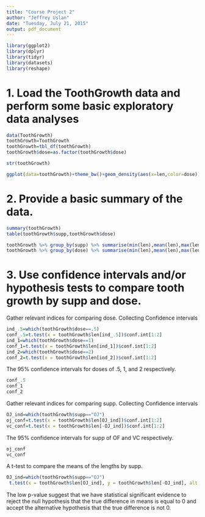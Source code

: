 ```yaml
---
title: "Course Project 2"
author: "Jeffrey Uslan"
date: "Tuesday, July 21, 2015"
output: pdf_document
---
```


```r
library(ggplot2)
library(dplyr)
library(tidyr)
library(datasets)
library(reshape)
```
# 1. Load the ToothGrowth data and perform some basic exploratory data analyses 

```r
data(ToothGrowth)
toothGrowth=ToothGrowth
toothGrowth=tbl_df(toothGrowth)
toothGrowth$dose=as.factor(toothGrowth$dose)

str(toothGrowth)

ggplot(data=toothGrowth)+theme_bw()+geom_density(aes(x=len,color=dose))+facet_grid(supp~.)
```

# 2. Provide a basic summary of the data.
```r
summary(toothGrowth)
table(toothGrowth$supp,toothGrowth$dose)

toothGrowth %>% group_by(supp) %>% summarise(min(len),mean(len),max(len))
toothGrowth %>% group_by(dose) %>% summarise(min(len),mean(len),max(len))
```


# 3. Use confidence intervals and/or hypothesis tests to compare tooth growth by supp and dose. 
Gather relevant indices for comparing dose. Collecting Confidence intervals
```r
ind_.5=which(toothGrowth$dose==.5)
conf_.5=t.test(x = toothGrowth$len[ind_.5])$conf.int[1:2]
ind_1=which(toothGrowth$dose==1)
conf_1=t.test(x = toothGrowth$len[ind_1])$conf.int[1:2]
ind_2=which(toothGrowth$dose==2)
conf_2=t.test(x = toothGrowth$len[ind_2])$conf.int[1:2]
```

The 95% confidence intervals for doses of .5, 1, and 2 respectively.

```r
conf_.5
conf_1
conf_2
```



Gather relevant indices for comparing supp. Collecting Confidence intervals
```r
OJ_ind=which(toothGrowth$supp=="OJ")
oj_conf=t.test(x = toothGrowth$len[OJ_ind])$conf.int[1:2]
vc_conf=t.test(x = toothGrowth$len[-OJ_ind])$conf.int[1:2]
```

The 95% confidence intervals for supp of OF and VC respectively.
```r
oj_conf
vc_conf

```

A t-test to compare the means of the lengths by supp.
```r
OJ_ind=which(toothGrowth$supp=="OJ")
 t.test(x = toothGrowth$len[OJ_ind], y = toothGrowth$len[-OJ_ind], alt = "two.sided", paired = FALSE)
```
The low p-value suggest that we have statistical significant evidence to reject the null hypothesis that the true difference in means is equal to 0 and accept the alternative hypothesis that the true difference is not 0.

